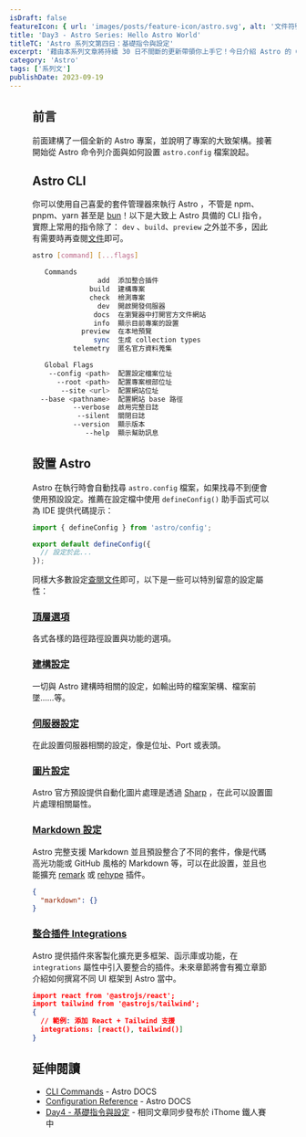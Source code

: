 ```yaml
---
isDraft: false
featureIcon: { url: 'images/posts/feature-icon/astro.svg', alt: '文件符號' }
title: 'Day3 - Astro Series: Hello Astro World'
titleTC: 'Astro 系列文第四日：基礎指令與設定'
excerpt: '藉由本系列文章將持續 30 日不間斷的更新帶領你上手它！今日介紹 Astro 的 CLI 指令與設置 `astro.config` 檔案。'
category: 'Astro'
tags: ['系列文']
publishDate: 2023-09-19
---
```


<Figure
  width="1300"
  height="1368"
  src="images/posts/ithome-astro/thumbnail/day4-command-and-config.webp"
  alt="一個漂亮的漸層背景上面有一句標題：「基礎指令與設定」"
/>

## 前言

前面建構了一個全新的 Astro 專案，並說明了專案的大致架構。接著開始從 Astro 命令列介面與如何設置 `astro.config` 檔案說起。

## Astro CLI

你可以使用自己喜愛的套件管理器來執行 Astro ，不管是 npm、pnpm、yarn 甚至是 [bun](https://docs.astro.build/en/recipes/bun/)！以下是大致上 Astro 具備的 CLI 指令，實際上常用的指令除了： `dev` 、`build`、`preview` 之外並不多，因此有需要時再查閱[文件](https://docs.astro.build/en/reference/cli-reference)即可。

```bash
astro [command] [...flags]

   Commands
                add  添加整合插件
              build  建構專案
              check  檢測專案
                dev  開啟開發伺服器
               docs  在瀏覽器中打開官方文件網站
               info  顯示目前專案的設置
            preview  在本地預覽
               sync  生成 collection types
          telemetry  匿名官方資料蒐集

   Global Flags
    --config <path>  配置設定檔案位址
      --root <path>  配置專案根部位址
       --site <url>  配置網站位址
  --base <pathname>  配置網站 base 路徑
          --verbose  啟用完整日誌
           --silent  關閉日誌
          --version  顯示版本
             --help  顯示幫助訊息
```

## 設置 Astro

Astro 在執行時會自動找尋 `astro.config` 檔案，如果找尋不到便會使用預設設定。推薦在設定檔中使用 `defineConfig()` 助手函式可以為 IDE 提供代碼提示：

```jsx
import { defineConfig } from 'astro/config';

export default defineConfig({
  // 設定於此...
});
```

同樣大多數設定[查閱文件](https://docs.astro.build/en/reference/configuration-reference/)即可，以下是一些可以特別留意的設定屬性：

### [頂層選項](https://docs.astro.build/en/reference/configuration-reference/#top-level-options)

各式各樣的路徑路徑設置與功能的選項。

### [建構設定](https://docs.astro.build/en/reference/configuration-reference/#build-options)

一切與 Astro 建構時相關的設定，如輸出時的檔案架構、檔案前墜……等。

### [伺服器設定](https://docs.astro.build/en/reference/configuration-reference/#server-options)

在此設置伺服器相關的設定，像是位址、Port 或表頭。

### [圖片設定](https://docs.astro.build/en/reference/configuration-reference/#image-options)

Astro 官方預設提供自動化圖片處理是透過 [Sharp](https://sharp.pixelplumbing.com/) ，在此可以設置圖片處理相關屬性。

### [Markdown 設定](https://docs.astro.build/en/reference/configuration-reference/#markdown-options)

Astro 完整支援 Markdown 並且預設整合了不同的套件，像是代碼高光功能或 GitHub 風格的 Markdown 等，可以在此設置，並且也能擴充 [remark](https://docs.astro.build/en/reference/configuration-reference/#markdownremarkplugins) 或 [rehype](https://docs.astro.build/en/reference/configuration-reference/#markdownrehypeplugins) 插件。

```json
{
  "markdown": {}
}
```

### [整合插件 Integrations](https://docs.astro.build/en/reference/configuration-reference/#integrations)

Astro 提供插件來客製化擴充更多框架、函示庫或功能，在 `integrations` 屬性中引入要整合的插件。未來章節將會有獨立章節介紹如何撰寫不同 UI 框架到 Astro 當中。

```json
import react from '@astrojs/react';
import tailwind from '@astrojs/tailwind';
{
  // 範例: 添加 React + Tailwind 支援
  integrations: [react(), tailwind()]
}
```

## 延伸閱讀

- [CLI Commands](https://docs.astro.build/en/reference/cli-reference/) - Astro DOCS
- [Configuration Reference](https://docs.astro.build/en/reference/configuration-reference/) - Astro DOCS
- [Day4 - 基礎指令與設定](https://ithelp.ithome.com.tw/articles/10321590) - 相同文章同步發布於 iThome 鐵人賽中
